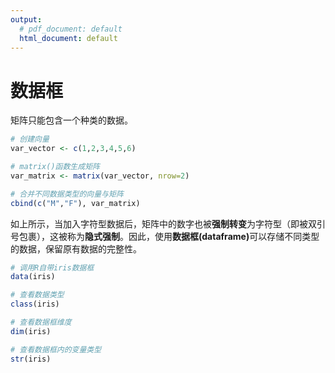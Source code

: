 ---
output:
  # pdf_document: default
  html_document: default
---

# 数据框 {#chapter007-label-dataframe}
矩阵只能包含一个种类的数据。
```{r chapter007-dataframe-1}
# 创建向量
var_vector <- c(1,2,3,4,5,6)

# matrix()函数生成矩阵
var_matrix <- matrix(var_vector, nrow=2) 

# 合并不同数据类型的向量与矩阵
cbind(c("M","F"), var_matrix)
```

如上所示，当加入字符型数据后，矩阵中的数字也被**强制转变**为字符型（即被双引号包裹），这被称为**隐式强制**。因此，使用**数据框(dataframe)**可以存储不同类型的数据，保留原有数据的完整性。
```{r chapter007-dataframe-2}
# 调用R自带iris数据框
data(iris) 

# 查看数据类型
class(iris) 

# 查看数据框维度
dim(iris) 

# 查看数据框内的变量类型
str(iris) 
```